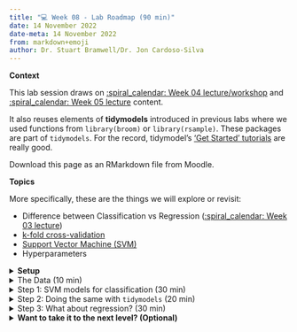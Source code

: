 ---
title: "💻 Week 08 - Lab Roadmap (90 min)"
date: 14 November 2022
date-meta: 14 November 2022
from: markdown+emoji
author: Dr. Stuart Bramwell/Dr. Jon Cardoso-Silva
---

**Context**

This lab session draws on [:spiral_calendar: Week 04 lecture/workshop](/weeks/week04/lecture.qmd) and [:spiral_calendar: Week 05 lecture](/weeks/week05/lecture.qmd) content.

It also reuses elements of **tidymodels** introduced in previous labs where we used functions from `library(broom)` or `library(rsample)`. These packages are part of `tidymodels`. For the record, tidymodel's ['Get Started' tutorials](https://www.tidymodels.org/start/) are really good.

:::{.callout-important}
Download this page as an RMarkdown file from Moodle.
:::

**Topics**

More specifically, these are the things we will explore or revisit:

-   Difference between Classification vs Regression ([:spiral_calendar: Week 03 lecture](/weeks/week03/lecture.qmd))
-   [k-fold cross-validation](/weeks/week04/lecture.html#the-cross-validation-setup)
-   [Support Vector Machine (SVM)](/weeks/week05/lecture.html#part-ii---non-linear-algorithms-support-vector-machines-45-50-min)
-   Hyperparameters

<details><summary>**Setup**</summary>

## Setup

:bulb: *Some of you have mentioned that your R version cannot handle tidymodels. We recommend you update R to version 4.2.0 or above.*

**Packages you will need**

```{r, message=FALSE, warning=FALSE, echo=TRUE}
library('ISLR2')       # for the data
library('tidyverse')   # to use things like the pipe (%>%)
library('e1071')       # for SVM model
library('tidymodels')  # for model tuning, cross-validation etc.

# Vanity packages:
library('GGally')      # for pretty correlation plot
library('ggsci')       # for pretty plot colours
library('cvms')        # for pretty confusion matrix plots
```

</details>

<details><summary>The Data (10 min)</summary>

## The Data (10 min)

### :tangerine:Orange Juice

This week we will use a different ISLR2 dataset: `OJ` . We will perform a **classification** task with the goal to predict the `Purchase` column.

> *The data contains 1070 **purchases** where the customer either purchased Citrus Hill or Minute Maid Orange Juice. A number of characteristics of the customer and product are recorded.*

```{r}
ISLR2::OJ %>% head()
```

To understand what each variable represent, open the R Console, type the following and hit ENTER:

``` r
?ISLR2::OJ
```

**Which variables can help us distinguish the two different brands?**

To simplify our plots later on, let's focus on just two predictors:

```{r, message=FALSE, dpi=100}
plot_df <- ISLR2::OJ %>% select(Purchase, LoyalCH, PriceDiff)

g = (
  ggpairs(plot_df, aes(colour=Purchase))
  
  # Customizing the plot
  + scale_colour_startrek()
  + scale_fill_startrek()
  + theme_bw()
)
g 
```

## :chart_with_upwards_trend: Stock Market

We will also use the `Smarket` dataset from the ISLR2 package. We will perform a **regression** task with the goal to predict the percentage of return of the S&P 500 stock index on any given day, as represented by the `Today` column.

> *Daily percentage returns for the S&P 500 stock index between 2001 and 2005.*

```{r}
ISLR2::Smarket %>% head()
```

```{r, message=FALSE, dpi=100}
plot_df <- ISLR2::Smarket %>% select(Today, Volume, Lag1, Lag2)

g = (
  ggpairs(plot_df)
  
  # Customizing the plot
  + scale_colour_startrek()
  + scale_fill_startrek()
  + theme_bw()
)
g 
```

To understand what each variable represent, open the R Console, type the following and hit ENTER:

``` r
?ISLR2::Smarket
```
</details>

<details><summary>Step 1: SVM models for classification (30 min)</summary>

## Step 1: SVM models for classification  (30 min)

SVM stands for **S**upport **V**ector **M**achines. Revisit [:spiral_calendar: Week 05 lecture](/weeks/week05/lecture.qmd) or Chapter 9 of our textbook to understand more about this algorithm.

R does not come with SVM, so we need to import it from a library. Let's start with the function `svm` we used in the Week 05 lecture, imported from the [`e1071` package](https://cran.r-project.org/web/packages/e1071/e1071.pdf). Here are a few things to know about the `svm` function:

-   The `svm` command is largely similar to other commands such as `lm` and `glm` in that the first parameter is an [R formula](https://www.datacamp.com/tutorial/r-formula-tutorial) and the second is the data set.
-   There are a few other options, but we will focus on specifying a radial kernel using `kernel = 'radial'`.
-   We *can* specify the type of machine learning task we are performing. Since we are doing classification, we use the option `type = 'C-classification'`.

### Step 1.1: Train a SVM model

```{r}
filtered_data <- ISLR2::OJ %>% select(Purchase, LoyalCH, PriceDiff)

orange_svm_model <- svm(Purchase ~ .,
                        data=filtered_data,
                        kernel='radial', 
                        type='C-classification')
orange_svm_model
```

:dart: **ACTION POINT**: What does the 'Number of Support Vectors' represent?

> your text here

:dart: **ACTION POINT**: What would happened if we changed `kernel` to `kernel="linear"`?

> your text here

### Step 1.2: Goodness-of-Fit of the SVM

Let's investigate how well our model fits the data. Let's reuse the model we trained (`orange_svm_model`) and predict the *same samples* we used to train it. To avoid modifying our original dataframe, let's save the output of the prediction in an auxiliary df (`plot_df`):

```{r, output=FALSE}
plot_df <- 
    filtered_data %>% 
    mutate(class_pred = predict(orange_svm_model, newdata = .))
head(plot_df)
```

**Add a `is_correct` column** to indicate whether the prediction was correct or not:

```{r}
plot_df <- plot_df %>% mutate(is_correct = class_pred == Purchase)
head(plot_df)
```

Remember what we did in the Decision Tree example last week!

#### Simple confusion matrix:

```{r, output=FALSE}
confusion_matrix <- 
    table(expected=plot_df$Purchase, class_pred=plot_df$class_pred)
print(confusion_matrix)
```

#### Nicer looking confusion matrix:

```{r, output=FALSE, message=FALSE}
plot_confusion_matrix(as_tibble(confusion_matrix), 
                      target_col = "expected", 
                      prediction_col = "class_pred",
                      
                      # Customizing the plot
                      add_normalized = TRUE,
                      add_col_percentages = FALSE,
                      add_row_percentages = FALSE,
                      counts_col = "n",
                      )
```

:dart: **ACTION POINT**: How well does the model fit the data? What is your opinion?

#### Measure: Precision

Remember from Week 04 Lecture/Workshop (notebook can be found under:inbox_tray:W04 Lecture Files on Moodle):

> **PRECISION:** Given all predictions for a specific class, how many were True Positives? In other words, Precision = True Positives/(True Positives + False Positives).

Let's calculate the score for the CH class. That is, as if CH="Yes" and MM="No".

```{r}
# expected == CH & predicted == CH
total_correct_CH   <- confusion_matrix["CH", "CH"]  

# sum of samples predicted == CH
total_predicted_CH <- sum(confusion_matrix[, "CH"]) 

precision          <- total_correct_CH/total_predicted_CH
cat(sprintf("%.2f%%", 100*precision))
```

#### Measure: Recall

> Also called True Positive Rate = True Positive/(True Positives + False Negatives)

```{r}
# number of samples of brand CH
total_real_CH      <- sum(confusion_matrix["CH", ]) 

recall <- total_correct_CH/total_real_CH
cat(sprintf("%.2f%%", 100*recall))
```

#### Measure: F1-SCORE

> **F1-SCORE:** A combination of Precision and Recall
>
> $$
> \operatorname{F1-score} = \frac{2 \times \operatorname{Precision} \times \operatorname{Recall}}{(\operatorname{Precision} + \operatorname{Recall})}
> $$

```{r}
f1_score <- (2*precision*recall)/(precision + recall)

cat(f1_score)
```

### Step 1.3: Visualize the SVM decision space

Here we will demonstrate how you could simulate some data to cover the entire feature space of the data we are modelling. What do we mean by that? By inspecting `LoyalCH` and `PriceDiff`, we see the range values these variables can assume:

```{r}
filtered_data %>% 
    select(c(LoyalCH, PriceDiff)) %>%
    summary()
```

:bulb: We can simulate data to account for all possible combinations of `LoyalCH` and `PriceDiff`. We achieve this using `crossing`, another `tidyverse` function:

-   We feed `crossing` a sequence of numbers that range from the minimal and maximal values of both variables, incremented by 0.1 values.
-   We then create a new variable `class_pred` which uses the SVM model object to predict the brand of orange juice purchased by the customer
-   Note that we say `newdata = .` to indicate that we simply want to use the data set created with `crossing` as our new data.

```{r}
sim.data <- 
  crossing(LoyalCH   = seq(0,1,0.05),
           PriceDiff = seq(-1,1,0.1)) %>% 
  mutate(class_pred = predict(orange_svm_model, newdata = .))
head(sim.data)
```

The data above is all synthetic ("fake")! But it is very useful to colour the background of our plot.

We use `geom_tile` to show the area the SVM model identifies as Chinstrap penguins. We then use `geom_point` to overlay the actual data. Red dots in blue areas and vice versa indicate cases where the SVM model makes errors.

```{r, dpi=100}

g <- (
  plot_df %>%   
    ggplot()
  
    # Tile the background of the plot with SVM predictions
    + geom_tile(data = sim.data, aes(x=LoyalCH, y=PriceDiff, fill = class_pred), alpha = 0.25)
  
    # Actual data
    + geom_point(aes(x=LoyalCH, y=PriceDiff, colour = Purchase, shape = is_correct), size=2.5, stroke=0.95, alpha=0.7)
  
    # Define X and Os
    + scale_shape_manual(values = c(4, 1))
    
    # (OPTIONAL) Customizing the colours and theme of the plot
    + scale_x_continuous(labels=scales::percent)
    + scale_colour_startrek()
    + scale_fill_startrek()
    + theme_minimal()
    + theme(panel.grid = element_blank(), legend.position = 'bottom', plot.title = element_text(hjust = 0.5))
    + labs(x = 'Customer brand loyalty for CH', y = 'Sale price of MM less sale price of CH', fill = 'Brand', colour = 'Brand', shape = 'Correct prediction?', title = sprintf('Overall Training Accuracy = %.2f %%', 100*(sum(plot_df$correct)/nrow(plot_df))))
)

g
```

:handshake: **WORKING TOGETHER** In pairs, discuss what you see in the plot:

-   What do the shape of dots represent? The `X` and `O`s?

> your text here

-   What do the colours of the dots represent?

> your text here

-   What do the background colour in the plot represent?

> your text here

-   Can you point in the plot roughly which dots you would expect to be the support vectors?

</details>

<details><summary>Step 2: Doing the same with `tidymodels` (20 min)</summary>

## Step 2: Doing the same with `tidymodels` (20 min)

The function `svm` from `library(e1071)` package is not the only way to run SVM in R. The package `parsnip` also have its own SVM functions. The functionality is roughly the same but there are differences in how you write the code.

*`parsnip` already comes installed in `tidymodels`, so we do not need to import or install anything else.*

### Step 2.1 Training the SVM model

We specify a **radial basis function** SVM (see the part about kernels in the [:spiral_calendar: Week 05 lecture](/weeks/week05/lecture.qmd)) with the function `svm_rbf`.

In the spirit of `tidyverse`, we pipe the SVM algorithm into the `fit` function, where we can define the R formula like we have been doing with other algorithms:

```{r}

orange_tidymodel <-
  svm_rbf() %>% 
  set_mode('classification') %>% 
  fit(Purchase ~ ., data = filtered_data)

orange_tidymodel
```

:dart: **ACTION POINT**: Compare the output above to that of another colleague. Why don't you get the exact same output?

> your personal notes go here

:bulb: If you want to try different kernels, you will need to replace `svm_rbf()` by `svm_linear()` or `svm_poly()`.

### Step 2.2: Goodness-of-Fit of the SVM

Let's investigate how well our model fits the data. Let's reuse the model we trained (`orange_tidymodel`) and predict the *same samples* we used to train it.

Function `augment(<model>, <df>)` of `tidymodels` applies a model to a dataframe and return the same data plus a few columns:

```{r, output=FALSE}
plot_df <- augment(orange_tidymodel, filtered_data)
head(plot_df)
```

:dart: **ACTION POINT**: How is the `plot_df` data frame above different to the first plot_df we created in **Step 1.2**?

> your notes go here

**Add a `is_correct` column** to indicate whether the prediction was correct or not:

```{r}
plot_df <- plot_df %>% mutate(is_correct = .pred_class == Purchase)
head(plot_df)
```

#### Measure: Precision

You don't need to calculate precision by hand, just use the `precision()` function from tidymodels:

```{r}
plot_df %>% precision(Purchase, .pred_class) %>% head()
```

#### Measure: Recall

You don't need to calculate recall by hand, just use the `recall()` function from tidymodels:

```{r}
plot_df %>% recall(Purchase, .pred_class) %>% head()
```

#### Measure: F1-score

You don't need to calculate F1-score by hand, just use the `f_meas()` function from tidymodels:

```{r}
plot_df %>% f_meas(Purchase, .pred_class) %>% head()
```

#### (Optional) ROC curve

Plot the ROC curve for class `Purchase=="CH"` :

```{r}
plot_df %>% 
  roc_curve(Purchase, .pred_CH) %>% 
  autoplot
```

#### :house: **Take-home exercise Q1:**

Edit the cell below modifying `event_level` from `"second"` to `"first"`. Why do you get different results? What do you think is going on?

``` r
plot_df %>% f_meas(Purchase, .pred_class, event_level=...)
```

:bulb:Tip: Read the documentation of `f_meas` to understand what `event_level` represents. (Type `?f_meas`)

:bulb: **Gold** **Tip**: note the **Levels** of the `factor` variable called `Purchase`:

``` r
plot_df$Purchase
```

#### :house: **Take-home exercise Q2:**

Create a plot of the confusion matrix for the `orange_tidymodel` like we did in Step 1.

```{r}

## your code goes here
```

#### :house: **Take-home exercise Q3:**

Create a plot of SVM decision space for the `orange_tidymodel` like we did in Step 1.

```{r}

## your code goes here
```

:dart: **ACTION POINT**: If you were to run the SVM algorithm by yourself in another dataset, which version would you prefer, the one in Step 1 or the one in Step 2?

> your notes go here

</details>

<details><summary>Step 3: What about regression? (30 min)</summary>

## Step 3: What about regression? (30 min)

Here we will be using the :chart_with_upwards_trend: `SMarket` data.

### Step 3.1: Train the model

Let's select just the predictors `Volume` and `Lag1` and fit a regression model to predict `Today`:

```{r}
# Remove Direction, otherwise we would be "cheating" 
filtered_data <- ISLR2::Smarket %>% select(Today, Volume, Lag1)

smarket_tidymodel <-
  svm_rbf() %>% 
  set_mode('regression') %>% 
  fit(Today ~ ., data = filtered_data)

smarket_tidymodel
```

### Step 3.2: Goodness-of-Fit of the SVM

Since the target variable is continuous, not discrete, we cannot plot confusion matrix nor anything like that. We will have to go back to the idea of residuals ([:spiral_calendar: Week 02 Lecture](/weeks/week02/lecture.html) & [:computer: Week 03 - Lab](/weeks/week03/lab.html)).

```{r}
plot_df <- 
  augment(smarket_tidymodel, filtered_data) %>% 
  mutate(row_number=row_number()) # adding this here just to make our plot easier
plot_df %>% head()
```

:dart: **ACTION POINT**: What do the different columns mean?

> your text go here

Now, let's look at the distribution of residuals and let's mark the absolute residuals above 2 to flag the worst predictions (2 was an arbitrary choice, it all depends on the context):

```{r}
g <- (
  ggplot(plot_df, aes(x=row_number, y=.resid))
  + geom_point(alpha=0.6)
  
  + theme_bw()
  + geom_hline(yintercept = c(-2,2), color="red", linetype="dashed")
  + labs(title="Distribution of residuals (the closer to zero the better)")
)

g
```

#### Measure: Mean Absolute Error (MAE)

$$
MAE = \frac{\sum_{i=1}^{n}{|y_i - \hat{y}_i|}}{n}
$$

```{r}
plot_df %>% mae(Today, .pred)
```

#### Measure: Root Mean Squared Error (RMSE)

$$
RMSE = \frac{\sum_{i=1}^{n}{(y_i - \hat{y}_i)^2}}{n}
$$

```{r}
plot_df %>% rmse(Today, .pred)
```

:dart: **ACTION POINT**: Would a better model have a larger or smaller value of MAE/RMSE?

> your text goes here


### Step 3.3 Visualize the SVM decision space (Regression)

Now, let's **replicate** what we did in Step 1.3 only this time for the `Smarket` data and using predictions from the `smarket_tidymodel`.

We start by summarising the data. We want to find out the minimum and maximal values that the columns `Volumn` and `Lag1` reach: 

```{r}
filtered_data %>% 
    select(c(Volume, Lag1)) %>%
    summary()
```
Then, we create a simulated dataset with combinations of the `Volume` and `Lag1` columns:

```{r}
sim.data <- 
  crossing(Volume   = seq(0,3.5,0.1),
           Lag1 = seq(-5,6,0.2))
sim.data <- augment(smarket_tidymodel, sim.data)
head(sim.data)
```
:bulb: Look at the entire dataset with `View(sim.data)` 

Looking back at the plot of residuals, let's flag the worst predictions, those with an absolute residual above `2`.

```{r}
plot_df$residual_above_2 <- (plot_df$.resid) > 2
```


```{r, dpi=100}
g <- (
  plot_df %>%   
    ggplot()
  
    ## Tile the background of the plot with SVM predictions
    + geom_tile(data = sim.data, aes(x=Volume, y=Lag1, fill = .pred), alpha = 0.45)
  
    ## Actual data
    + geom_point(aes(x=Volume, y=Lag1, colour = residual_above_2, shape = residual_above_2, alpha=residual_above_2), size=2.5, stroke=0.95)
  
    ## Define X and Os
    + scale_shape_manual(values = c(4, 1))
    + scale_fill_viridis_c()
    + scale_color_manual(values=c("black", "red"))
    + scale_alpha_manual(values=c(0.1, 0.7))
    
    ## (OPTIONAL) Customizing the colours and theme of the plot
    + theme_minimal()
    + theme(panel.grid = element_blank(), legend.position = 'bottom', plot.title = element_text(hjust = 0.5))
    + labs(x = 'Volume', y = 'Lag 1', fill = "Today's Prediction", colour = 'Residual above 2?', shape = 'Residual above 2?', alpha='Residual above 2?', title='Worst predictions are marked as red circles')
)

g
```

:bulb: The plot above might not be as easy to understand as the one for classification. 

### Step 3.3: Understand the parameters of `svm_rbf`

The `svm_rbf` function has three parameters you can tune: 

- `cost`
- `rbf_sigma`
- `margin`

:dart: **ACTION POINT**: Train your abilities to interact with code documentation. Type `?svm_rbf` and hit ENTER. What do these parameters represent?

:bulb: Tip: At the bottom of the help page, you will find a link to `kernlab engine details` that has more useful info about SVM RBF.

> your text goes here


### Step 3.4: Tweak the parameters

:handshake: **WORKING TOGETHER** In pairs, change the values of `cost`, `rbf_sigma` and `margin` in the chunk below and run the other two chunks of code to look at the distribution of residuals and summary metrics. 

Discuss your findings. Can you find any combination of values that makes the model better? Or any that makes it worse?

```{r}
alternative_smarket_model <-
  svm_rbf(cost=1, rbf_sigma=10, margin=0.9) %>% 
  set_mode('regression') %>% 
  fit(Today ~ ., data = filtered_data)

alternative_smarket_model
```
**Residuals plot**

```{r, dpi=100}
plot_df <- 
  augment(alternative_smarket_model, filtered_data) %>% 
  mutate(row_number=row_number()) ## adding this here just to make our plot easier

g <- (
  ggplot(plot_df, aes(x=row_number, y=.resid))
  + geom_point(alpha=0.6)
  
  + theme_bw()
  + geom_hline(yintercept = c(-2,2), color="red")
)

g
```

**Metrics**

```{r}
## Use the vectorized version of MAE and RMSE functions
plot_df %>% summarise(mae=mae_vec(Today, .pred),
                      rmse=rmse_vec(Today, .pred))
```


#### :house: **Take-home exercise Q4:**

- Retrain the model in Step 3 for `Smarket`, this time using `svm_linear` instead of `svm_rbf`. 
- Reuse the code in Step 3.4 to replicate the plots and metric calculations for this new model.
- Which model fits the target variable (`Today`) better?

```{r}
# your code goes here
```

> your text goes here


</details>
<details><summary>**Want to take it to the next level? (Optional)**</summary>

## Want to take it to the next level? (Optional)

In a separate, more advanced, [bonus lab roadmap](/weeks/week08/lab_advanced.qmd) we show how to perform [k-fold cross-validation](/weeks/week04/lecture.html#the-cross-validation-setup) using `tidymodels` to tune the parameters of SVM automatically.

It is optional, you don't need to read it, but it might be the best way to solidify your knowledge of SVM and its parameters.

</details>

